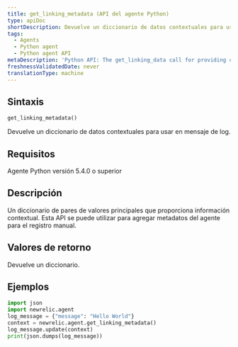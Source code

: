 ```yaml
---
title: get_linking_metadata (API del agente Python)
type: apiDoc
shortDescription: Devuelve un diccionario de datos contextuales para usar en mensaje de log.
tags:
  - Agents
  - Python agent
  - Python agent API
metaDescription: 'Python API: The get_linking_data call for providing contextual information for reported data.'
freshnessValidatedDate: never
translationType: machine
---
```


## Sintaxis

```py
get_linking_metadata()
```

Devuelve un diccionario de datos contextuales para usar en mensaje de log.

## Requisitos

Agente Python versión 5.4.0 o superior

## Descripción

Un diccionario de pares de valores principales que proporciona información contextual. Esta API se puede utilizar para agregar metadatos del agente para el registro manual.

## Valores de retorno

Devuelve un diccionario.

## Ejemplos

```py
import json
import newrelic.agent
log_message = {"message": "Hello World"}
context = newrelic.agent.get_linking_metadata()
log_message.update(context)
print(json.dumps(log_message))
```
